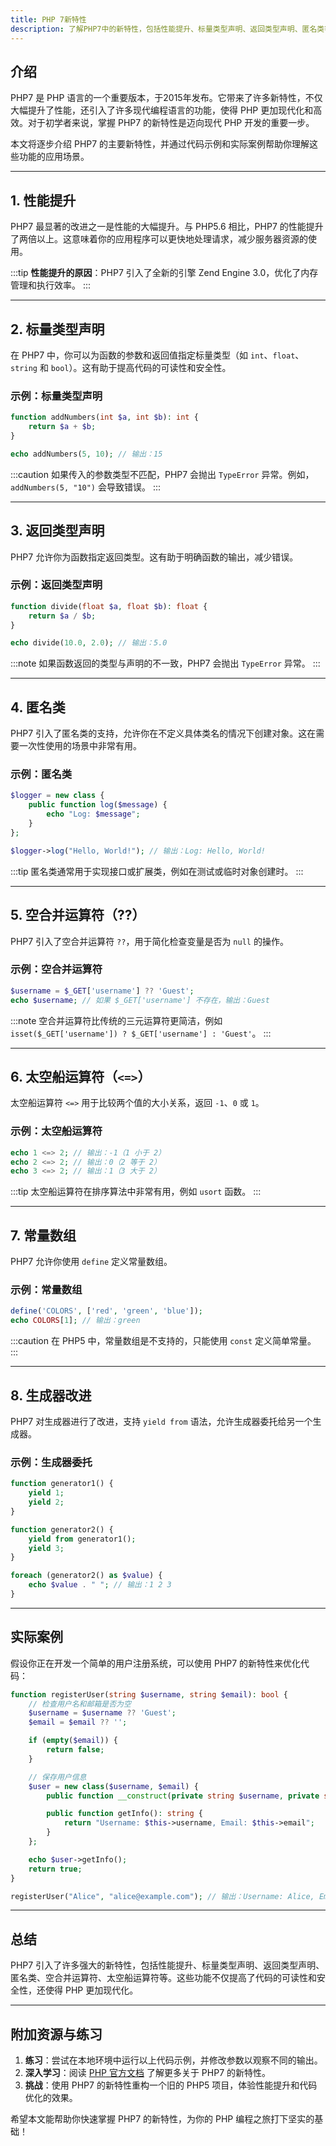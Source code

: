 ```yaml
---
title: PHP 7新特性
description: 了解PHP7中的新特性，包括性能提升、标量类型声明、返回类型声明、匿名类等，帮助初学者快速掌握现代PHP编程的核心功能。
---
```


## 介绍

PHP7 是 PHP 语言的一个重要版本，于2015年发布。它带来了许多新特性，不仅大幅提升了性能，还引入了许多现代编程语言的功能，使得 PHP 更加现代化和高效。对于初学者来说，掌握 PHP7 的新特性是迈向现代 PHP 开发的重要一步。

本文将逐步介绍 PHP7 的主要新特性，并通过代码示例和实际案例帮助你理解这些功能的应用场景。

---

## 1. 性能提升

PHP7 最显著的改进之一是性能的大幅提升。与 PHP5.6 相比，PHP7 的性能提升了两倍以上。这意味着你的应用程序可以更快地处理请求，减少服务器资源的使用。

:::tip
**性能提升的原因**：PHP7 引入了全新的引擎 Zend Engine 3.0，优化了内存管理和执行效率。
:::

---

## 2. 标量类型声明

在 PHP7 中，你可以为函数的参数和返回值指定标量类型（如 `int`、`float`、`string` 和 `bool`）。这有助于提高代码的可读性和安全性。

### 示例：标量类型声明

```php
function addNumbers(int $a, int $b): int {
    return $a + $b;
}

echo addNumbers(5, 10); // 输出：15
```

:::caution
如果传入的参数类型不匹配，PHP7 会抛出 `TypeError` 异常。例如，`addNumbers(5, "10")` 会导致错误。
:::

---

## 3. 返回类型声明

PHP7 允许你为函数指定返回类型。这有助于明确函数的输出，减少错误。

### 示例：返回类型声明

```php
function divide(float $a, float $b): float {
    return $a / $b;
}

echo divide(10.0, 2.0); // 输出：5.0
```

:::note
如果函数返回的类型与声明的不一致，PHP7 会抛出 `TypeError` 异常。
:::

---

## 4. 匿名类

PHP7 引入了匿名类的支持，允许你在不定义具体类名的情况下创建对象。这在需要一次性使用的场景中非常有用。

### 示例：匿名类

```php
$logger = new class {
    public function log($message) {
        echo "Log: $message";
    }
};

$logger->log("Hello, World!"); // 输出：Log: Hello, World!
```

:::tip
匿名类通常用于实现接口或扩展类，例如在测试或临时对象创建时。
:::

---

## 5. 空合并运算符（??）

PHP7 引入了空合并运算符 `??`，用于简化检查变量是否为 `null` 的操作。

### 示例：空合并运算符

```php
$username = $_GET['username'] ?? 'Guest';
echo $username; // 如果 $_GET['username'] 不存在，输出：Guest
```

:::note
空合并运算符比传统的三元运算符更简洁，例如 `isset($_GET['username']) ? $_GET['username'] : 'Guest'`。
:::

---

## 6. 太空船运算符（`<=>`）

太空船运算符 `<=>` 用于比较两个值的大小关系，返回 `-1`、`0` 或 `1`。

### 示例：太空船运算符

```php
echo 1 <=> 2; // 输出：-1（1 小于 2）
echo 2 <=> 2; // 输出：0（2 等于 2）
echo 3 <=> 2; // 输出：1（3 大于 2）
```

:::tip
太空船运算符在排序算法中非常有用，例如 `usort` 函数。
:::

---

## 7. 常量数组

PHP7 允许你使用 `define` 定义常量数组。

### 示例：常量数组

```php
define('COLORS', ['red', 'green', 'blue']);
echo COLORS[1]; // 输出：green
```

:::caution
在 PHP5 中，常量数组是不支持的，只能使用 `const` 定义简单常量。
:::

---

## 8. 生成器改进

PHP7 对生成器进行了改进，支持 `yield from` 语法，允许生成器委托给另一个生成器。

### 示例：生成器委托

```php
function generator1() {
    yield 1;
    yield 2;
}

function generator2() {
    yield from generator1();
    yield 3;
}

foreach (generator2() as $value) {
    echo $value . " "; // 输出：1 2 3
}
```

---

## 实际案例

假设你正在开发一个简单的用户注册系统，可以使用 PHP7 的新特性来优化代码：

```php
function registerUser(string $username, string $email): bool {
    // 检查用户名和邮箱是否为空
    $username = $username ?? 'Guest';
    $email = $email ?? '';

    if (empty($email)) {
        return false;
    }

    // 保存用户信息
    $user = new class($username, $email) {
        public function __construct(private string $username, private string $email) {}

        public function getInfo(): string {
            return "Username: $this->username, Email: $this->email";
        }
    };

    echo $user->getInfo();
    return true;
}

registerUser("Alice", "alice@example.com"); // 输出：Username: Alice, Email: alice@example.com
```

---

## 总结

PHP7 引入了许多强大的新特性，包括性能提升、标量类型声明、返回类型声明、匿名类、空合并运算符、太空船运算符等。这些功能不仅提高了代码的可读性和安全性，还使得 PHP 更加现代化。

---

## 附加资源与练习

1. **练习**：尝试在本地环境中运行以上代码示例，并修改参数以观察不同的输出。
2. **深入学习**：阅读 [PHP 官方文档](https://www.php.net/manual/en/migration70.new-features.php) 了解更多关于 PHP7 的新特性。
3. **挑战**：使用 PHP7 的新特性重构一个旧的 PHP5 项目，体验性能提升和代码优化的效果。

希望本文能帮助你快速掌握 PHP7 的新特性，为你的 PHP 编程之旅打下坚实的基础！